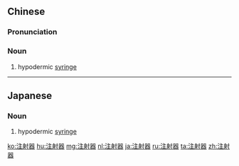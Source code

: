 ==Chinese==
{{zh-forms|type=21}}

===Pronunciation===
{{zh-pron
|m=zhùshèqì
|c=zyu3 se6 hei3
|cat=n
}}

===Noun===
{{zh-noun}}

# hypodermic [[syringe]]

----

==Japanese==
{{ja-kanjitab|ちゅう|しゃ|き|yomi=o}}

===Noun===
{{ja-noun|ちゅうしゃき}}

# hypodermic [[syringe]]

[[ko:注射器]]
[[hu:注射器]]
[[mg:注射器]]
[[nl:注射器]]
[[ja:注射器]]
[[ru:注射器]]
[[ta:注射器]]
[[zh:注射器]]